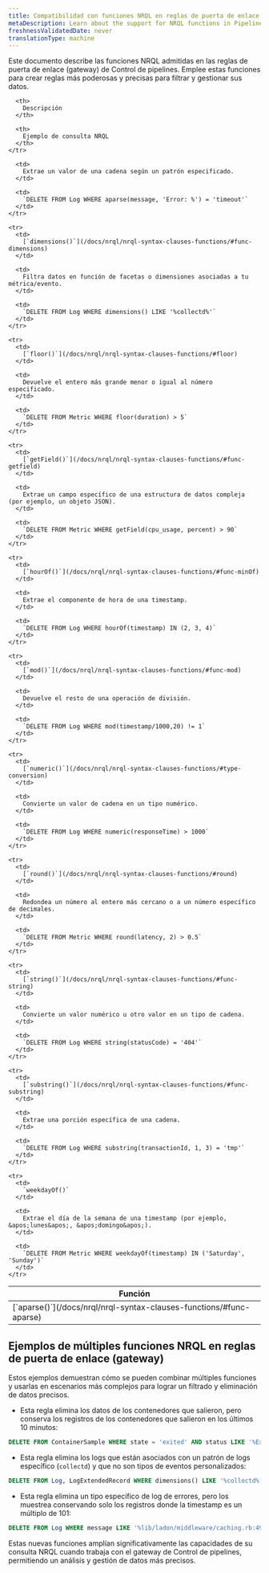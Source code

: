 ```yaml
---
title: Compatibilidad con funciones NRQL en reglas de puerta de enlace (gateway)
metaDescription: Learn about the support for NRQL functions in Pipeline Control gateway rules and how to use them effectively.
freshnessValidatedDate: never
translationType: machine
---
```


Este documento describe las funciones NRQL admitidas en las reglas de puerta de enlace (gateway) de Control de pipelines. Emplee estas funciones para crear reglas más poderosas y precisas para filtrar y gestionar sus datos.

<table>
  <thead>
    <tr>
      <th>
        Función
      </th>

      <th>
        Descripción
      </th>

      <th>
        Ejemplo de consulta NRQL
      </th>
    </tr>
  </thead>

  <tbody>
    <tr>
      <td>
        [`aparse()`](/docs/nrql/nrql-syntax-clauses-functions/#func-aparse)
      </td>

      <td>
        Extrae un valor de una cadena según un patrón especificado.
      </td>

      <td>
        `DELETE FROM Log WHERE aparse(message, 'Error: %') = 'timeout'`
      </td>
    </tr>

    <tr>
      <td>
        [`dimensions()`](/docs/nrql/nrql-syntax-clauses-functions/#func-dimensions)
      </td>

      <td>
        Filtra datos en función de facetas o dimensiones asociadas a tu métrica/evento.
      </td>

      <td>
        `DELETE FROM Log WHERE dimensions() LIKE '%collectd%'`
      </td>
    </tr>

    <tr>
      <td>
        [`floor()`](/docs/nrql/nrql-syntax-clauses-functions/#floor)
      </td>

      <td>
        Devuelve el entero más grande menor o igual al número especificado.
      </td>

      <td>
        `DELETE FROM Metric WHERE floor(duration) > 5`
      </td>
    </tr>

    <tr>
      <td>
        [`getField()`](/docs/nrql/nrql-syntax-clauses-functions/#func-getfield)
      </td>

      <td>
        Extrae un campo específico de una estructura de datos compleja (por ejemplo, un objeto JSON).
      </td>

      <td>
        `DELETE FROM Metric WHERE getField(cpu_usage, percent) > 90`
      </td>
    </tr>

    <tr>
      <td>
        [`hourOf()`](/docs/nrql/nrql-syntax-clauses-functions/#func-minOf)
      </td>

      <td>
        Extrae el componente de hora de una timestamp.
      </td>

      <td>
        `DELETE FROM Log WHERE hourOf(timestamp) IN (2, 3, 4)`
      </td>
    </tr>

    <tr>
      <td>
        [`mod()`](/docs/nrql/nrql-syntax-clauses-functions/#func-mod)
      </td>

      <td>
        Devuelve el resto de una operación de división.
      </td>

      <td>
        `DELETE FROM Log WHERE mod(timestamp/1000,20) != 1`
      </td>
    </tr>

    <tr>
      <td>
        [`numeric()`](/docs/nrql/nrql-syntax-clauses-functions/#type-conversion)
      </td>

      <td>
        Convierte un valor de cadena en un tipo numérico.
      </td>

      <td>
        `DELETE FROM Log WHERE numeric(responseTime) > 1000`
      </td>
    </tr>

    <tr>
      <td>
        [`round()`](/docs/nrql/nrql-syntax-clauses-functions/#round)
      </td>

      <td>
        Redondea un número al entero más cercano o a un número específico de decimales.
      </td>

      <td>
        `DELETE FROM Metric WHERE round(latency, 2) > 0.5`
      </td>
    </tr>

    <tr>
      <td>
        [`string()`](/docs/nrql/nrql-syntax-clauses-functions/#func-string)
      </td>

      <td>
        Convierte un valor numérico u otro valor en un tipo de cadena.
      </td>

      <td>
        `DELETE FROM Log WHERE string(statusCode) = '404'`
      </td>
    </tr>

    <tr>
      <td>
        [`substring()`](/docs/nrql/nrql-syntax-clauses-functions/#func-substring)
      </td>

      <td>
        Extrae una porción específica de una cadena.
      </td>

      <td>
        `DELETE FROM Log WHERE substring(transactionId, 1, 3) = 'tmp'`
      </td>
    </tr>

    <tr>
      <td>
        `weekdayOf()`
      </td>

      <td>
        Extrae el día de la semana de una timestamp (por ejemplo, &apos;lunes&apos;, &apos;domingo&apos;).
      </td>

      <td>
        `DELETE FROM Metric WHERE weekdayOf(timestamp) IN ('Saturday', 'Sunday')`
      </td>
    </tr>
  </tbody>
</table>

## Ejemplos de múltiples funciones NRQL en reglas de puerta de enlace (gateway)

Estos ejemplos demuestran cómo se pueden combinar múltiples funciones y usarlas en escenarios más complejos para lograr un filtrado y eliminación de datos precisos.

* Esta regla elimina los datos de los contenedores que salieron, pero conserva los registros de los contenedores que salieron en los últimos 10 minutos:

```sql
DELETE FROM ContainerSample WHERE state = 'exited' AND status LIKE '%Exited%' AND NOT (status LIKE '%second%' AND numeric(aparse(status,'%Exited (%) * seconds ago%')) < 10) AND NOT (status LIKE '%About a minute ago%' OR status LIKE '%minute%' AND numeric(aparse(status,'%Exited (%) * minutes ago%')) < 10)
```

* Esta regla elimina los logs que están asociados con un patrón de logs específico (`collectd`) y que no son tipos de eventos personalizados:

```sql
DELETE FROM Log, LogExtendedRecord WHERE dimensions() LIKE '%collectd%' AND newrelic.logs.customEventType IS NULL
```

* Esta regla elimina un tipo específico de log de errores, pero los muestrea conservando solo los registros donde la timestamp es un múltiplo de 101:

```sql
DELETE FROM Log WHERE message LIKE '%lib/ladon/middleware/caching.rb:49 run> terminated with exception%' AND floor(timestamp/101) = (timestamp/101) AND newrelic.logs.customEventType IS NULL
```

Estas nuevas funciones amplían significativamente las capacidades de su consulta NRQL cuando trabaja con el gateway de Control de pipelines, permitiendo un análisis y gestión de datos más precisos.